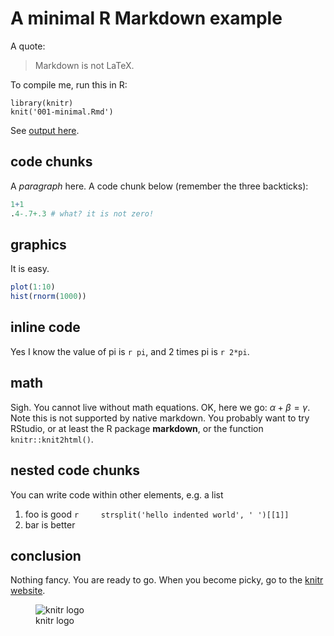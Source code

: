 # A minimal R Markdown example

A quote:

> Markdown is not LaTeX.

To compile me, run this in R:

    library(knitr)
    knit('001-minimal.Rmd')

See [output here](https://github.com/yihui/knitr-examples/blob/master/001-minimal.md).

## code chunks

A _paragraph_ here. A code chunk below (remember the three backticks):

```r
1+1
.4-.7+.3 # what? it is not zero!
```

## graphics

It is easy.

```r
plot(1:10)
hist(rnorm(1000))
```

## inline code

Yes I know the value of pi is `r pi`, and 2 times pi is `r 2*pi`.

## math

Sigh. You cannot live without math equations. OK, here we go: $\alpha+\beta=\gamma$. Note this is not supported by native markdown. You probably want to try RStudio, or at least the R package **markdown**, or the function `knitr::knit2html()`.

## nested code chunks

You can write code within other elements, e.g. a list

1. foo is good
    ```r
    strsplit('hello indented world', ' ')[[1]]
    ```
2. bar is better

## conclusion

Nothing fancy. You are ready to go. When you become picky, go to the [knitr website](http://yihui.name/knitr/).

![knitr logo](http://yihui.name/knitr/images/knit-logo.png)
